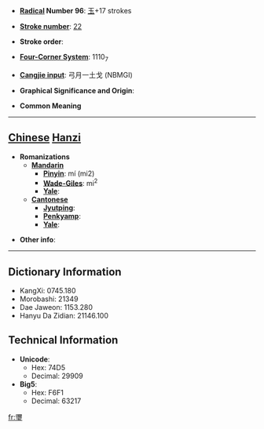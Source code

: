 * '''[[Wiktionary:Chinese radical index| Radical]] Number 96''': [[Wiktionary:Chinese radical index 玉|玉]]+17 strokes

* '''[[Wiktionary:Chinese total strokes index|Stroke number]]''': [[Wiktionary:Chinese total strokes index 22|22]]

* '''Stroke order''': 

* '''[[Wiktionary:Chinese four corner index|Four-Corner System]]''': 1110<sub>7</sub>

* '''[[Wiktionary:Chinese Cangjie index|Cangjie input]]''': 弓月一土戈 (NBMGI)

* '''Graphical Significance and Origin''': 

* '''Common Meaning'''

----

== [[Chinese]] [[Hanzi]] ==

* '''Romanizations'''
** '''[[Mandarin]]'''
*** '''[[Pinyin]]''': mí (mi2)
*** '''[[Wade-Giles]]''': mi<sup>2</sup>
*** '''[[Yale]]''': 
** '''[[Cantonese]]'''
*** '''[[Jyutping]]''':
*** '''[[Penkyamp]]''': 
*** '''[[Yale]]''': 

* '''Other info''': 

----

== Dictionary Information ==

* KangXi: 0745.180
* Morobashi: 21349
* Dae Jaweon: 1153.280
* Hanyu Da Zidian: 21146.100

== Technical Information ==

* '''Unicode''':
** Hex: 74D5
** Decimal: 29909
* '''Big5''':
** Hex: F6F1
** Decimal: 63217

[[fr:瓕]]